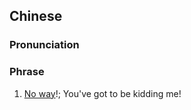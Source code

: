 {{also|唔系呀吗}}
==Chinese==
{{zh-forms|s=唔系呀吗|type=211|alt=咪呀嗎}}

===Pronunciation===
{{zh-pron
|c=m4 hai6 aa6 maa3-5
|ca=zh-yue-唔係呀嗎.ogg
|cat=ph
}}

===Phrase===
{{zh-phrase}}

# {{lb|zh|Cantonese}} [[no way|No way]]!; You've got to be kidding me!